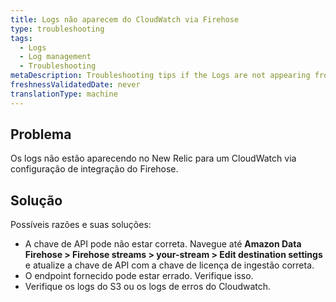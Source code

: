 ```yaml
---
title: Logs não aparecem do CloudWatch via Firehose
type: troubleshooting
tags:
  - Logs
  - Log management
  - Troubleshooting
metaDescription: Troubleshooting tips if the Logs are not appearing from CloudWatch via Firehose.
freshnessValidatedDate: never
translationType: machine
---
```


## Problema

Os logs não estão aparecendo no New Relic para um CloudWatch via configuração de integração do Firehose.

## Solução

Possíveis razões e suas soluções:

* A chave de API pode não estar correta. Navegue até <DNT>**Amazon Data Firehose &gt; Firehose streams &gt; your-stream &gt; Edit destination settings**</DNT> e atualize a chave de API com a chave de licença de ingestão correta.
* O endpoint fornecido pode estar errado. Verifique isso.
* Verifique os logs do S3 ou os logs de erros do Cloudwatch.